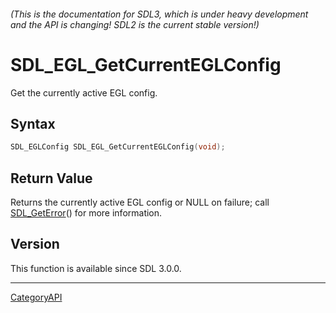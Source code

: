 ====== (This is the documentation for SDL3, which is under heavy development and the API is changing! SDL2 is the current stable version!) ======
= SDL_EGL_GetCurrentEGLConfig =

Get the currently active EGL config.

== Syntax ==

<syntaxhighlight lang='c'>
SDL_EGLConfig SDL_EGL_GetCurrentEGLConfig(void);
</syntaxhighlight>

== Return Value ==

Returns the currently active EGL config or NULL on failure; call
[[SDL_GetError]]() for more information.

== Version ==

This function is available since SDL 3.0.0.

----
[[CategoryAPI]]


